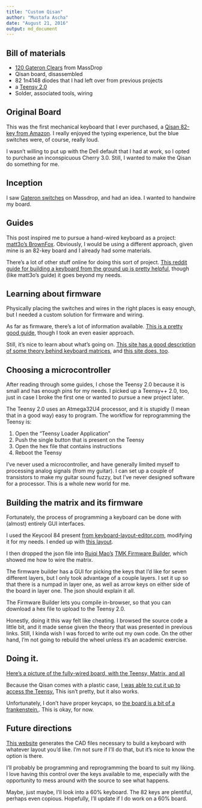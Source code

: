 ```yaml
---
title: "Custom Qisan"
author: "Mustafa Ascha"
date: "August 21, 2016"
output: md_document
---
```


## Bill of materials

* [120 Gateron Clears](https://deskthority.net/wiki/Gateron_KS-3_series) from MassDrop  
* Qisan board, disassembled  
* 82 1n4148 diodes that I had left over from previous projects  
* a [Teensy 2.0](http://www.pjrc.com/teensy/index.html)  
* Solder, associated tools, wiring  

## Original Board

This was the first mechanical keyboard that I ever purchased, a [Qisan 82-key from Amazon](https://www.amazon.com/Qisan-Keyboard-Mechanical-Backlight-Cable-Black/dp/B01890YINM/). I really enjoyed the typing experience, but the blue switches were, of course, really loud. 

I wasn't willing to put up with the Dell default that I had at work, so I opted to purchase an inconspicuous Cherry 3.0. Still, I wanted to make the Qisan do something for me. 

## Inception

I saw [Gateron switches](https://www.massdrop.com/buy/gateron-switches) on Massdrop, and had an idea. I wanted to handwire my board.

## Guides

This post inspired me to pursue a hand-wired keyboard as a project: [matt3o's BrownFox](https://deskthority.net/workshop-f7/brownfox-step-by-step-t6050.html). Obviously, I would be using a different approach, given mine is an 82-key board and I already had some materials. 

There's a lot of other stuff online for doing this sort of project. [This reddit guide for building a keyboard from the ground up is pretty helpful](https://www.reddit.com/r/MechanicalKeyboards/comments/4l0p41/guide_detailed_guide_to_making_a_custom_keyboard/), though (like matt3o's guide) it goes beyond my needs. 

## Learning about firmware

Physically placing the switches and wires in the right places is easy enough, but I needed a custom solution for firmware and wiring. 

As far as firmware, there's a lot of information available. [This is a pretty good guide](https://deskthority.net/workshop-f7/how-to-build-your-very-own-keyboard-firmware-t7177.html), though I took an even easier approach. 

Still, it's nice to learn about what's going on. [This site has a good description of some theory behind keyboard matrices](http://blog.komar.be/how-to-make-a-keyboard-the-matrix/), and [this site does, too](http://pcbheaven.com/wikipages/How_Key_Matrices_Works/). 

## Choosing a microcontroller

After reading through some guides, I chose the Teensy 2.0 because it is small and has enough pins for my needs. I picked up a Teensy++ 2.0, too, just in case I broke the first one or wanted to pursue a new project later.

The Teensy 2.0 uses an Atmega32U4 processor, and it is stupidly (I mean that in a good way) easy to program. The workflow for reprogramming the Teensy is: 

1. Open the "Teensy Loader Application"  
2. Push the single button that is present on the Teensy  
3. Open the hex file that contains instructions
4. Reboot the Teensy

I've never used a microcontroller, and have generally limited myself to processing analog signals (from my guitar). I can set up a couple of transistors to make my guitar sound fuzzy, but I've never designed software for a processor. This is a whole new world for me. 

## Building the matrix and its firmware

Fortunately, the process of programming a keyboard can be done with (almost) entirely GUI interfaces. 

I used the Keycool 84 present [from keyboard-layout-editor.com](http://www.keyboard-layout-editor.com/), modifying it for my needs. I ended up with [this layout](http://www.mustafa.fyi/assets/qisan_keyboard_layout.json). 

I then dropped the json file into [Ruiqi Mao's](reddit.com/u/iandr0idos) [TMK Firmware Builder](http://kb.sized.io/), which showed me how to wire the matrix.

The firmware builder has a GUI for picking the keys that I'd like for seven different layers, but I only took advantage of a couple layers. I set it up so that there is a numpad in layer one, as well as arrow keys on either side of the board in layer one. The json should explain it all. 

The Firmware Builder lets you compile in-browser, so that you can download a hex file to upload to the Teensy 2.0. 

Honestly, doing it this way felt like cheating. I browsed the source code a little bit, and it made sense given the theory that was presented in previous links. Still, I kinda wish I was forced to write out my own code. On the other hand, I'm not going to rebuild the wheel unless it's an academic exercise. 

## Doing it. 

[Here's a picture of the fully-wired board, with the Teensy, Matrix, and all](http://www.mustafa.fyi/assets/qisan_matrix.JPG)

Because the Qisan comes with a plastic case, [I was able to cut it up to access the Teensy.](http://www.mustafa.fyi/assets/qisan_teensy_access.JPG) This isn't pretty, but it also works.

Unfortunately, I don't have proper keycaps, so [the board is a bit of a frankenstein.](http://www.mustafa.fyi/assets/qisan_frankenstein.JPG). This is okay, for now.  

## Future directions

[This website](http://builder.swillkb.com/) generates the CAD files necessary to build a keyboard with whatever layout you'd like. I'm not sure if I'll do that, but it's nice to know the option is there. 

I'll probably be programming and reprogramming the board to suit my liking. I love having this control over the keys available to me, especially with the opportunity to mess around with the source to see what happens. 

Maybe, just maybe, I'll look into a 60% keyboard. The 82 keys are plentiful, perhaps even copious. Hopefully, I'll update if I do work on a 60% board. 







